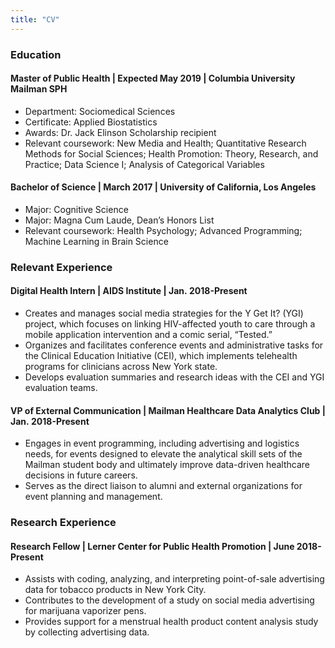 ```yaml
---
title: "CV"
---
```


### Education

#### Master of Public Health | Expected May 2019 | Columbia University Mailman SPH
* Department: Sociomedical Sciences
* Certificate: Applied Biostatistics
* Awards: Dr. Jack Elinson Scholarship recipient
* Relevant coursework: New Media and Health; Quantitative Research Methods for Social Sciences; Health Promotion: Theory, Research, and Practice; Data Science I; Analysis of Categorical Variables

#### Bachelor of Science | March 2017 | University of California, Los Angeles
* Major: Cognitive Science
* Major: Magna Cum Laude, Dean's Honors List
* Relevant coursework: Health Psychology; Advanced Programming; Machine Learning in Brain Science

### Relevant Experience

#### Digital Health Intern | AIDS Institute | Jan. 2018-Present
* Creates and manages social media strategies for the Y Get It? (YGI) project, which focuses on linking HIV-affected youth to care through a mobile application intervention and a comic serial, “Tested.”  
* Organizes and facilitates conference events and administrative tasks for the Clinical Education Initiative (CEI), which implements telehealth programs for clinicians across New York state.
* Develops evaluation summaries and research ideas with the CEI and YGI evaluation teams.

#### VP of External Communication | Mailman Healthcare Data Analytics Club | Jan. 2018-Present
* Engages in event programming, including advertising and logistics needs, for events designed to elevate the analytical skill sets of the Mailman student body and ultimately improve data-driven healthcare decisions in future careers. 
* Serves as the direct liaison to alumni and external organizations for event planning and management.

### Research Experience

#### Research Fellow | Lerner Center for Public Health Promotion | June 2018-Present
* Assists with coding, analyzing, and interpreting point-of-sale advertising data for tobacco products in New York City. 
* Contributes to the development of a study on social media advertising for marijuana vaporizer pens.
* Provides support for a menstrual health product content analysis study by collecting advertising data.



